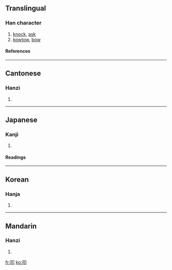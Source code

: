 ==Translingual==
===Han character===
{{Han char|rn=30|rad=口|as=02|sn=5|four=6702<sub>0</sub>|canj=口尸中 (RSL)}}
# [[knock]], [[ask]]
# [[kowtow]], [[bow]]
====References====
{{Han ref|kx=0172.040|dkj=03238|dj=0382.060|hdz=10573.030|uh=53E9|ud=21481|bh=A56E|bd=42350}}
----
==Cantonese==
===Hanzi===
{{yue-hanzi|jyut=|y=kau3}}
# {{defn|Cantonese}}
----
==Japanese==
===Kanji===
{{ja-kanji|grade=|rs=口02}}
# {{defn|Japanese}} 
====Readings====
{{ja-readings|on=[[こう]] (kō)|kun=[[たたく]] (tataku), [[たたき]] (tataki)}}
----
==Korean==
===Hanja===
{{ko-hanja|hangeul=고|rv=go|mr=ko}}
# {{defn|Korean}}
----
==Mandarin==
===Hanzi===
{{cmn-hanzi|pin=[[kòu]] (kou4), [[zhī]] (zhi1)|wg=k'ou<sup>4</sup>, chih<sup>1</sup>}}
# {{defn|Mandarin}}

[[fr:叩]]
[[ko:叩]]